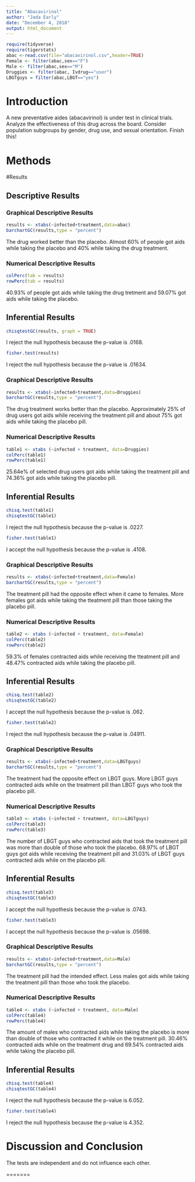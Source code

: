 ---
title: "Abacavirinol"
author: "Jada Early"
date: "December 4, 2018"
output: html_document
---

```{r include=FALSE,echo=FALSE}
require(tidyverse)
require(tigerstats)
abac <-read.csv(file="abacavirinol.csv",header=TRUE)
Female <- filter(abac,sex=="F")
Male <- filter(abac,sex=="M")
Druggies <- filter(abac, Ivdrug=="user")
LBGTguys = filter(abac,LBGT=="yes")
```



# Introduction

<!--In this section you explain what you are trying to show.  Where did the data come from?  What is the research or other question you are trying to answer?.  If you skimp in this section expect to be marked down in your grade. Paint a picture of the project a couple of paragraphs is expected!-->

A new  preventative aides (abacavirinol) is under test in clinical trials. Analyze the effectiveness of this drug across the board. Consider population subgroups by gender, drug use, and sexual orientation. Finish this!

# Methods

<!--Decide on your methods:  use "variable analysis" or other appropriate descriptors.  Make sure to choose at least one graphical method and at least one numerical method. Discuss what data manipulations may be needed for example subsetting or other binning procedures and what sort of graphical displays and inferential tools will be used!-->

#Results

<!--Divide this section into two sub-sections:  One for your descriptive  results and one for your inferential results.!-->

## Descriptive Results

### Graphical Descriptive Results

<!--Graphical results here.  Make sure to show your code.  Provide appropriate labels for axes, giving units if possible, and provide a good title for the graph, too.  Use the graphical results to describe the patterns if any that exist in the data as focused toward the research question. Bottom line is to explain the features of the graph that are relevant to conforming or departing to what is expected by your null hypothesis !-->

```{r}
results <- xtabs(~infected+treatment,data=abac)
barchartGC(results,type = "percent")
```

  The drug worked better than the placebo. Almost 60% of people got aids while taking the placebo and 40% while taking the drug treatment.   

### Numerical Descriptive Results

<!--Numerical results go here. Use the numerical results to describe the patterns if any that exist in the data as focused toward the research question!-->

```{r}
colPerc(tab = results)
rowPerc(tab = results)
```

  40.93% of people got aids while taking the drug tretment and 59.07% got aids while taking the placebo.  

## Inferential Results

<!--State hypothesis clearly.  Make sure your discussion of the inferential test covers all the aspects that the test output produces, such as test statistic, p-value etc.  Make a decision about the null hypothesis, explain the assumptions on which the selected test/procedure was based, and why the chosen procedure satisfys the assumptions and is appropriate to answer the research question!-->

```{r}
chisqtestGC(results, graph = TRUE)
```

  I reject the null hypothesis because the p-value is .0168.  


```{r}
fisher.test(results)
```

  I reject the null hypothesis because the p-value is .01634.   
  
  
### Graphical Descriptive Results

<!--Graphical results here.  Make sure to show your code.  Provide appropriate labels for axes, giving units if possible, and provide a good title for the graph, too.  Use the graphical results to describe the patterns if any that exist in the data as focused toward the research question. Bottom line is to explain the features of the graph that are relevant to conforming or departing to what is expected by your null hypothesis !-->


```{r}
results <- xtabs(~infected+treatment,data=Druggies)
barchartGC(results,type = "percent")
```

  The drug treatment works better than the placebo. Approximately 25% of drug users got aids while receiving the treatment pill and about 75% got aids while taking the placebo pill.  

### Numerical Descriptive Results

<!--Numerical results go here. Use the numerical results to describe the patterns if any that exist in the data as focused toward the research question!-->

```{r}
table1 <- xtabs (~infected + treatment, data=Druggies)
colPerc(table1)
rowPerc(table1)
```

  25.64e% of selected drug users got aids while taking the treatment pill and 74.36% got aids while taking the placebo pill. 

## Inferential Results

<!--State hypothesis clearly.  Make sure your discussion of the inferential test covers all the aspects that the test output produces, such as test statistic, p-value etc.  Make a decision about the null hypothesis, explain the assumptions on which the selected test/procedure was based, and why the chosen procedure satisfys the assumptions and is appropriate to answer the research question!-->

```{r}
chisq.test(table1)
chisqtestGC(table1)
```

  I reject the null hypothesis because the p-value is .0227.  

```{r}
fisher.test(table1)
```

  I accept the null hypothesis because the p-value is .4108.  

### Graphical Descriptive Results

<!--Graphical results here.  Make sure to show your code.  Provide appropriate labels for axes, giving units if possible, and provide a good title for the graph, too.  Use the graphical results to describe the patterns if any that exist in the data as focused toward the research question. Bottom line is to explain the features of the graph that are relevant to conforming or departing to what is expected by your null hypothesis !-->

```{r}
results <- xtabs(~infected+treatment,data=Female)
barchartGC(results,type = "percent")
```

  The treatment pill had the opposite effect when it came to females. More females got aids while taking the tteatment pill than those taking the placebo pill.  

### Numerical Descriptive Results

<!--Numerical results go here. Use the numerical results to describe the patterns if any that exist in the data as focused toward the research question!-->

```{r}
table2 <- xtabs (~infected + treatment, data=Female)
colPerc(table2)
rowPerc(table2)
```

  59.3% of females contracted aids while receiving the tteatment pill and 48.47% contracted aids while taking the placebo pill. 

## Inferential Results

<!--State hypothesis clearly.  Make sure your discussion of the inferential test covers all the aspects that the test output produces, such as test statistic, p-value etc.  Make a decision about the null hypothesis, explain the assumptions on which the selected test/procedure was based, and why the chosen procedure satisfys the assumptions and is appropriate to answer the research question!-->

```{r}
chisq.test(table2)
chisqtestGC(table2)
```

  I accept the null hypothesis because the p-value is .062.  

```{r}
fisher.test(table2)
```

  I reject the null hypothesis because the p-value is .04911.  

### Graphical Descriptive Results

<!--Graphical results here.  Make sure to show your code.  Provide appropriate labels for axes, giving units if possible, and provide a good title for the graph, too.  Use the graphical results to describe the patterns if any that exist in the data as focused toward the research question. Bottom line is to explain the features of the graph that are relevant to conforming or departing to what is expected by your null hypothesis !-->

```{r}
results <- xtabs(~infected+treatment,data=LBGTguys)
barchartGC(results,type = "percent")
```

  The treatment had the opposite effect on LBGT guys. More LBGT guys contracted aids while on the treatment pill than LBGT guys who took the placebo pill.  

### Numerical Descriptive Results

<!--Numerical results go here. Use the numerical results to describe the patterns if any that exist in the data as focused toward the research question!-->

```{r}
table3 <- xtabs (~infected + treatment, data=LBGTguys)
colPerc(table3)
rowPerc(table3)
```

  The number of LBGT guys who contracted aids that took the treatment pill was more than double of those who took the placebo. 68.97% of LBGT guys got aids while receiving the treatment pill and 31.03% of LBGT guys contracted aids while on the placebo pill.  

## Inferential Results

<!--State hypothesis clearly.  Make sure your discussion of the inferential test covers all the aspects that the test output produces, such as test statistic, p-value etc.  Make a decision about the null hypothesis, explain the assumptions on which the selected test/procedure was based, and why the chosen procedure satisfys the assumptions and is appropriate to answer the research question!-->

```{r}
chisq.test(table3)
chisqtestGC(table3)
```

  I accept the null hypothesis because the p-value is .0743.

```{r}
fisher.test(table3)
```

  I accept the null hypothesis because the p-value is .05698. 

### Graphical Descriptive Results

<!--Graphical results here.  Make sure to show your code.  Provide appropriate labels for axes, giving units if possible, and provide a good title for the graph, too.  Use the graphical results to describe the patterns if any that exist in the data as focused toward the research question. Bottom line is to explain the features of the graph that are relevant to conforming or departing to what is expected by your null hypothesis !-->

```{r}
results <- xtabs(~infected+treatment,data=Male)
barchartGC(results,type = "percent")
```

  The treatment pill had the intended effect. Less males got aids while taking the treatment pill than those who took the placebo.  

### Numerical Descriptive Results

<!--Numerical results go here. Use the numerical results to describe the patterns if any that exist in the data as focused toward the research question!-->

```{r}
table4 <- xtabs (~infected + treatment, data=Male)
colPerc(table4)
rowPerc(table4)
```

  The amount of males who contracted aids while taking the placebo is more than double of those who contracted it while on the treatment pill. 30.46% contracted aids while on the treatment drug and 69.54% contracted aids while taking the placebo pill.  

## Inferential Results

<!--State hypothesis clearly.  Make sure your discussion of the inferential test covers all the aspects that the test output produces, such as test statistic, p-value etc.  Make a decision about the null hypothesis, explain the assumptions on which the selected test/procedure was based, and why the chosen procedure satisfys the assumptions and is appropriate to answer the research question!-->

```{r}
chisq.test(table4)
chisqtestGC(table4)
```

  I reject the null hypothesis because the p-value is 6.052.  

```{r}
fisher.test(table4)
```

  I reject the null hypothesis because the p-value is 4.352.  

# Discussion and Conclusion

<!--Discussion and conclusion here.  If you found a relationship be sure to consider whether the relationship occurs because one of the variavbles causes the other, or whether they perhasps are related for some other reason.  Watch the chapter 6 videos from the GeorgeTown videos collection.!-->

  The tests are independent and do not influence each other.  
  
=======